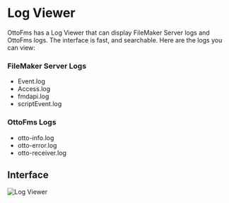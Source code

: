 
# Log Viewer

OttoFms has a Log Viewer that can display FileMaker Server logs and OttoFms logs. The interface is fast, and searchable. Here are the logs you can view:

### FileMaker Server Logs

- Event.log
- Access.log
- fmdapi.log
- scriptEvent.log

### OttoFms Logs

- otto-info.log
- otto-error.log
- otto-receiver.log

## Interface

![Log Viewer](/img/ottofms/console/log-viewer.png)
